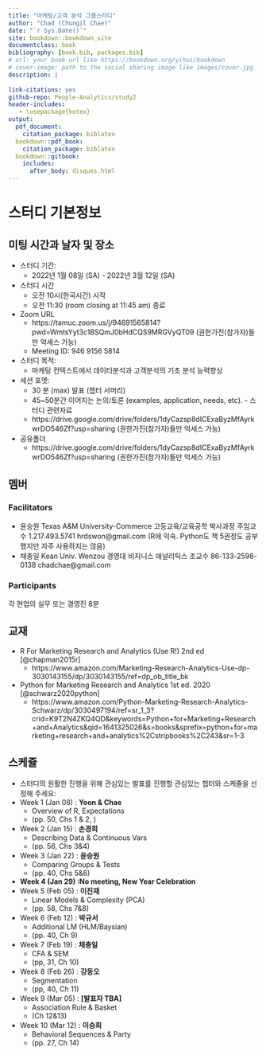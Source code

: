 ```yaml
--- 
title: "마케팅/고객 분석 그룹스터디"
author: "Chad (Chungil Chae)"
date: "`r Sys.Date()`"
site: bookdown::bookdown_site
documentclass: book
bibliography: [book.bib, packages.bib]
# url: your book url like https://bookdown.org/yihui/bookdown
# cover-image: path to the social sharing image like images/cover.jpg
description: |
  
link-citations: yes
github-repo: People-Analytics/study2
header-includes:
   - \usepackage{kotex}
output:
  pdf_document:
    citation_package: biblatex
  bookdown::pdf_book:
    citation_package: biblatex
  bookdown::gitbook:
    includes:
      after_body: disques.html
---
```


# 스터디 기본정보
## 미팅 시간과 날자 및 장소
- 스터디 기간:
    - 2022년 1월 08일 (SA) - 2022년 3월 12일 (SA)
- 스터디 시간
    - 오전 10시(한국시간) 시작
    - 오전 11:30 (room closing at 11:45 am) 종료
- Zoom URL
    - https://tamuc.zoom.us/j/94691565814?pwd=WmtsYyt3c1BSQmJ0bHdCQS9MRGVyQT09 (권한가진(참가자)들만 억세스 가능)
    - Meeting ID: 946 9156 5814
- 스터디 목적: 
    - 마케팅 컨텍스트에서 데이터분석과 고객분석의 기초 분석 능력향상
- 세션 포멧: 
    - 30 분 (max) 발표 (챕터 서머리) 
    - 45~50분간 이어지는 논의/토론 (examples, application, needs, etc). - 스터디 관련자료
    - https://drive.google.com/drive/folders/1dyCazsp8dICExaByzMfAyrkwrDO546Zf?usp=sharing (권한가진(참가자)들만 억세스 가능)
- 공유폴더
    - https://drive.google.com/drive/folders/1dyCazsp8dICExaByzMfAyrkwrDO546Zf?usp=sharing (권한가진(참가자)들만 억세스 가능)


## 멤버
### Facilitators
- 윤승원 Texas A&M University-Commerce 고등교육/교육공학 박사과정 주임교수 1.217.493.5741 hrdswon@gmail.com (R에 익숙. Python도 책 5권정도 공부했지만 자주 사용하지는 않음)
- 채충일 Kean Univ. Wenzou 경영대 비지니스 애널리틱스 조교수 86-133-2598-0138 chadchae@gmail.com

### Participants
각 현업의 실무 또는 경영진 8분

## 교재
- R For Marketing Research and Analytics (Use R!) 2nd ed [@chapman2015r]
    - https://www.amazon.com/Marketing-Research-Analytics-Use-dp-3030143155/dp/3030143155/ref=dp_ob_title_bk
- Python for Marketing Research and Analytics 1st ed. 2020 [@schwarz2020python]
    - https://www.amazon.com/Python-Marketing-Research-Analytics-Schwarz/dp/3030497194/ref=sr_1_3?crid=K9T2N4ZKQ4QD&keywords=Python+for+Marketing+Research+and+Analytics&qid=1641325026&s=books&sprefix=python+for+marketing+research+and+analytics%2Cstripbooks%2C243&sr=1-3

## 스케쥴
* 스터디의 원활한 진행을 위해 관심있는 발표를 진행할 관심있는 챕터와 스케쥴을 선정해 주세요:
- Week 1 (Jan 08) : **Yoon & Chae**
    - Overview of R, Expectations 
    - (pp. 50, Chs 1 & 2, )
- Week 2 (Jan 15) : **손경희**
    - Describing Data & Continuous Vars 
    - (pp. 56, Chs 3&4)
- Week 3 (Jan 22) : **윤승원**
    - Comparing Groups & Tests 
    - (pp. 40, Chs 5&6)
- **Week 4 (Jan 29) :No meeting, New Year Celebration**
- Week 5 (Feb 05) : **이진재**
    - Linear Models & Complexity (PCA) 
    - (pp. 58, Chs 7&8)
- Week 6 (Feb 12) : **박규서**
    - Additional LM (HLM/Baysian) 
    - (pp. 40, Ch 9)
- Week 7 (Feb 19) : **채충일**
    - CFA & SEM 
    - (pp, 31, Ch 10)
- Week 8 (Feb 26) : **강동오**
    - Segmentation 
    - (pp, 40, Ch 11)
- Week 9 (Mar 05) : **[발표자 TBA]**
    - Association Rule & Basket 
    - (Ch 12&13)
- Week 10 (Mar 12) : **이승희**
    - Behavioral Sequences & Party 
    - (pp. 27, Ch 14)
